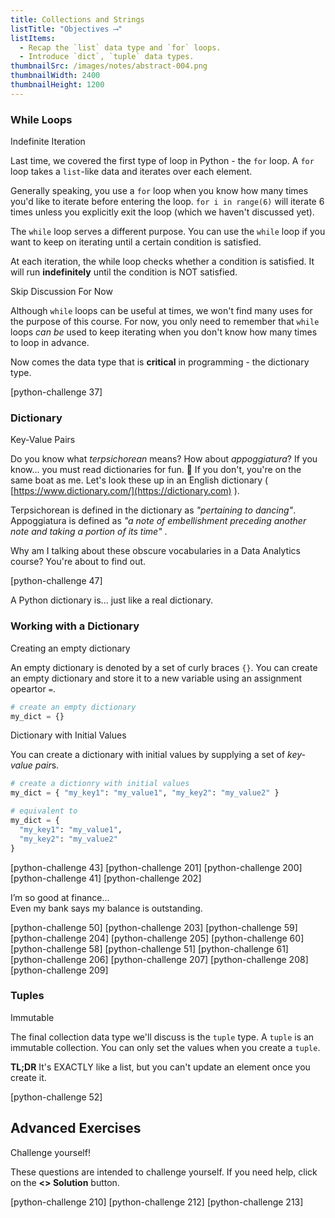 ```yaml
---
title: Collections and Strings
listTitle: "Objectives ⟶"
listItems:
  - Recap the `list` data type and `for` loops.
  - Introduce `dict`, `tuple` data types.
thumbnailSrc: /images/notes/abstract-004.png
thumbnailWidth: 2400
thumbnailHeight: 1200
---
```


<CenteredColumn>

### While Loops

<Chip color="purple">Indefinite Iteration</Chip>

Last time, we covered the first type of loop in Python - the `for` loop. A `for` loop takes a `list`-like data and iterates over each element.

Generally speaking, you use a `for` loop when you know how many times you'd like to iterate before entering the loop. `for i in range(6)` will iterate 6 times unless you explicitly exit the loop (which we haven't discussed yet).

The `while` loop serves a different purpose. You can use the `while` loop if you want to keep on iterating until a certain condition is satisfied.

At each iteration, the while loop checks whether a condition is satisfied. It will run **indefinitely** until the condition is NOT satisfied.

<Chip color="pink">Skip Discussion For Now</Chip>

Although `while` loops can be useful at times, we won't find many uses for the purpose of this course. For now, you only need to remember that `while` loops _can be_ used to keep iterating when you don't know how many times to loop in advance.

Now comes the data type that is **critical** in programming - the <span className="color-purple">dictionary</span> type.

</CenteredColumn>

[python-challenge 37]

<CenteredColumn>

### Dictionary

<Chip color="green">Key-Value Pairs</Chip>

Do you know what _terpsichorean_ means? How about _appoggiatura_? If you know... you must read dictionaries for fun. 🤡 If you don't, you're on the same boat as me. Let's look these up in an English dictionary ( [https://www.dictionary.com/](https://dictionary.com) ).

<span className="color-green">Terpsichorean</span> is defined in the dictionary as
_"pertaining to dancing"_. <span className="color-purple">Appoggiatura</span> is
defined as _"a note of embellishment preceding another note and taking a portion
of its time"_ .

Why am I talking about these obscure vocabularies in a Data Analytics course? You're about to find out.

</CenteredColumn>

[python-challenge 47]

<LargeQuote>
  <p>A Python dictionary is... just like a real dictionary.</p>
</LargeQuote>

<CenteredColumn>

### Working with a Dictionary

<Chip color="yellow">Creating an empty dictionary</Chip>

An empty dictionary is denoted by a set of curly braces `{}`. You can create an empty dictionary and store it to a new variable using an assignment opeartor `=`.

```python
# create an empty dictionary
my_dict = {}
```

<Chip color="blue">Dictionary with Initial Values</Chip>

You can create a dictionary with initial values by supplying a set of *key-value pair*s.

```python
# create a dictionry with initial values
my_dict = { "my_key1": "my_value1", "my_key2": "my_value2" }

# equivalent to
my_dict = {
  "my_key1": "my_value1",
  "my_key2": "my_value2"
}
```

</CenteredColumn>

[python-challenge 43]
[python-challenge 201]
[python-challenge 200]
[python-challenge 41]
[python-challenge 202]

<LargeQuote>

<Green>I’m so good at finance...</Green>
<br /> Even my bank says my balance is outstanding.

</LargeQuote>

[python-challenge 50]
[python-challenge 203]
[python-challenge 59]
[python-challenge 204]
[python-challenge 205]
[python-challenge 60]
[python-challenge 58]
[python-challenge 51]
[python-challenge 61]
[python-challenge 206]
[python-challenge 207]
[python-challenge 208]
[python-challenge 209]

<CenteredColumn>

### Tuples

<Chip color="green">Immutable</Chip>

The final collection data type we'll discuss is the `tuple` type. A `tuple` is an immutable collection. You can only set the values when you create a `tuple`.

**TL;DR** It's EXACTLY like a list, but you can't update an element once you create it.

</CenteredColumn>

[python-challenge 52]

<CenteredColumn>

## Advanced Exercises

<Chip color="blue">Challenge yourself!</Chip>

These questions are intended to challenge yourself. If you need help, click on the **&lt;&gt; Solution** button.

</CenteredColumn>

[python-challenge 210]
[python-challenge 212]
[python-challenge 213]
